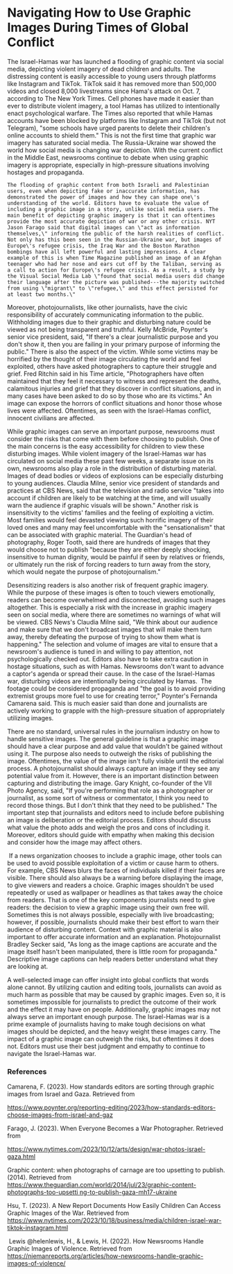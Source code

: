 # Navigating How to Use Graphic Images During Times of Global Conflict

The Israel-Hamas war has launched a flooding of graphic content via social media, depicting violent imagery of dead children and adults. The distressing content is easily accessible to young users through platforms like Instagram and TikTok. TikTok said it has removed more than 500,000 videos and closed 8,000 livestreams since Hama\'s attack on Oct. 7, according to The New York Times. Cell phones have made it easier than ever to distribute violent imagery, a tool Hamas has utilized to intentionally enact psychological warfare. The Times also reported that while Hamas accounts have been blocked by platforms like Instagram and TikTok (but not Telegram), \"some schools have urged parents to delete their children\'s online accounts to shield them.\" This is not the first time that graphic war imagery has saturated social media. The Russia-Ukraine war showed the world how social media is changing war depiction. With the current conflict in the Middle East, newsrooms continue to debate when using graphic imagery is appropriate, especially in high-pressure situations involving hostages and propaganda. 

	The flooding of graphic content from both Israeli and Palestinian users, even when depicting fake or inaccurate information, has demonstrated the power of images and how they can shape one\'s understanding of the world. Editors have to evaluate the value of including a graphic image in a story, unlike social media users. The main benefit of depicting graphic imagery is that it can oftentimes provide the most accurate depiction of war or any other crisis. NYT Jason Farago said that digital images can \"act as information themselves,\" informing the public of the harsh realities of conflict. Not only has this been seen in the Russian-Ukraine war, but images of Europe\'s refugee crisis, the Iraq War and the Boston Marathon bombings have all left powerful and lasting impressions. A clear example of this is when Time Magazine published an image of an Afghan teenager who had her nose and ears cut off by the Taliban, serving as a call to action for Europe\'s refugee crisis. As a result, a study by the Visual Social Media Lab \"found that social media users did change their language after the picture was published---the majority switched from using \"migrant\" to \"refugee,\" and this effect persisted for at least two months.\" 

Moreover, photojournalists, like other journalists, have the civic responsibility of accurately communicating information to the public. Withholding images due to their graphic and disturbing nature could be viewed as not being transparent and truthful. Kelly McBride, Poynter\'s senior vice president, said, \"If there\'s a clear journalistic purpose and you don\'t show it, then you are failing in your primary purpose of informing the public.\" There is also the aspect of the victim. While some victims may be horrified by the thought of their image circulating the world and feel exploited, others have asked photographers to capture their struggle and grief. Fred Ritchin said in his Time article, \"Photographers have often maintained that they feel it necessary to witness and represent the deaths, calamitous injuries and grief that they discover in conflict situations, and in many cases have been asked to do so by those who are its victims.\" An image can expose the horrors of conflict situations and honor those whose lives were affected. Oftentimes, as seen with the Israel-Hamas conflict, innocent civilians are affected.

While graphic images can serve an important purpose, newsrooms must consider the risks that come with them before choosing to publish. One of the main concerns is the easy accessibility for children to view these disturbing images. While violent imagery of the Israel-Hamas war has circulated on social media these past few weeks, a separate issue on its own, newsrooms also play a role in the distribution of disturbing material. Images of dead bodies or videos of explosions can be especially disturbing to young audiences. Claudia Milne, senior vice president of standards and practices at CBS News, said that the television and radio service \"takes into account if children are likely to be watching at the time, and will usually warn the audience if graphic visuals will be shown.\" Another risk is insensitivity to the victims\' families and the feeling of exploiting a victim. Most families would feel devasted viewing such horrific imagery of their loved ones and many may feel uncomfortable with the \"sensationalism\" that can be associated with graphic material. The Guardian\'s head of photography, Roger Tooth, said there are hundreds of images that they would choose not to publish \"because they are either deeply shocking, insensitive to human dignity, would be painful if seen by relatives or friends, or ultimately run the risk of forcing readers to turn away from the story, which would negate the purpose of photojournalism.\" 

Desensitizing readers is also another risk of frequent graphic imagery. While the purpose of these images is often to touch viewers emotionally, readers can become overwhelmed and disconnected, avoiding such images altogether. This is especially a risk with the increase in graphic imagery seen on social media, where there are sometimes no warnings of what will be viewed. CBS News\'s Claudia Milne said, \"We think about our audience and make sure that we don\'t broadcast images that will make them turn away, thereby defeating the purpose of trying to show them what is happening.\" The selection and volume of images are vital to ensure that a newsroom\'s audience is tuned in and willing to pay attention, not psychologically checked out. Editors also have to take extra caution in hostage situations, such as with Hamas. Newsrooms don\'t want to advance a captor\'s agenda or spread their cause. In the case of the Israel-Hamas war, disturbing videos are intentionally being circulated by Hamas.  The footage could be considered propaganda and \"the goal is to avoid providing extremist groups more fuel to use for creating terror,\" Poynter\'s Fernanda Camarena said. This is much easier said than done and journalists are actively working to grapple with the high-pressure situation of appropriately utilizing images.

There are no standard, universal rules in the journalism industry on how to handle sensitive images. The general guideline is that a graphic image should have a clear purpose and add value that wouldn\'t be gained without using it. The purpose also needs to outweigh the risks of publishing the image. Oftentimes, the value of the image isn\'t fully visible until the editorial process. A photojournalist should always capture an image if they see any potential value from it. However, there is an important distinction between capturing and distributing the image. Gary Knight, co-founder of the VII Photo Agency, said, \"If you\'re performing that role as a photographer or journalist, as some sort of witness or commentator, I think you need to record those things. But I don\'t think that they need to be published.\" The important step that journalists and editors need to include before publishing an image is deliberation or the editorial process. Editors should discuss what value the photo adds and weigh the pros and cons of including it. Moreover, editors should guide with empathy when making this decision and consider how the image may affect others.

 If a news organization chooses to include a graphic image, other tools can be used to avoid possible exploitation of a victim or cause harm to others. For example, CBS News blurs the faces of individuals killed if their faces are visible. There should also always be a warning before displaying the image, to give viewers and readers a choice. Graphic images shouldn\'t be used repeatedly or used as wallpaper or headlines as that takes away the choice from readers. That is one of the key components journalists need to give readers: the decision to view a graphic image using their own free will. Sometimes this is not always possible, especially with live broadcasting; however, if possible, journalists should make their best effort to warn their audience of disturbing content. Context with graphic material is also important to offer accurate information and an explanation. Photojournalist Bradley Secker said, \"As long as the image captions are accurate and the image itself hasn\'t been manipulated, there is little room for propaganda.\" Descriptive image captions can help readers better understand what they are looking at. 

A well-selected image can offer insight into global conflicts that words alone cannot. By utilizing caution and editing tools, journalists can avoid as much harm as possible that may be caused by graphic images. Even so, it is sometimes impossible for journalists to predict the outcome of their work and the effect it may have on people. Additionally, graphic images may not always serve an important enough purpose. The Israel-Hamas war is a prime example of journalists having to make tough decisions on what images should be depicted, and the heavy weight these images carry. The impact of a graphic image can outweigh the risks, but oftentimes it does not. Editors must use their best judgment and empathy to continue to navigate the Israel-Hamas war.

### References 

Camarena, F. (2023). How standards editors are sorting through graphic images from Israel and Gaza. Retrieved from 

<https://www.poynter.org/reporting-editing/2023/how-standards-editors-choose-images-from-israel-and-gaz>

Farago, J. (2023). When Everyone Becomes a War Photographer. Retrieved from 

<https://www.nytimes.com/2023/10/12/arts/design/war-photos-israel-gaza.html> 

Graphic content: when photographs of carnage are too upsetting to publish. (2014). Retrieved from [https://www.theguardian.com/world/2014/jul/23/graphic-content-photographs-too-upsetti ng-to-publish-gaza-mh17-ukraine](https://www.theguardian.com/world/2014/jul/23/graphic-content-photographs-too-upsetting-to-publish-gaza-mh17-ukraine)

Hsu, T. (2023). A New Report Documents How Easily Children Can Access Graphic Images of the War. Retrieved from	<https://www.nytimes.com/2023/10/18/business/media/children-israel-war-tiktok-instagram.html>

 Lewis \@helenlewis, H., & Lewis, H. (2022). How Newsrooms Handle Graphic Images of Violence. Retrieved from	<https://niemanreports.org/articles/how-newsrooms-handle-graphic-images-of-violence/> 
